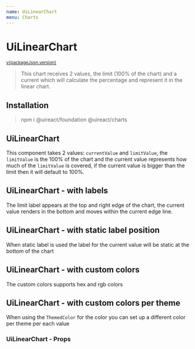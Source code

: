 ```yaml
---
name: UiLinearChart
menu: Charts
---
```





# UiLinearChart

<sup>
  <a href="https://github.com/inavac182/ui-react/blob/main/packages/charts/" target="_blank">
    v{packageJson.version}
  </a>
</sup>

> This chart receives 2 values, the limit (100% of the chart) and a current which will calculate the percentage and represent it in the linear chart.

## Installation

> npm i @uireact/foundation @uireact/charts

## UiLinearChart

This component takes 2 values: `currentValue` and `limitValue`, the `limitValue` is the 100% of the chart and the current value represents how much of the `limitValue` is covered, if the current value is bigger than the limit then it
will default to 100%.

<Playground>
  <UiLinearChart title="Demo" currentValue={15} limitValue={30} />
</Playground>

## UiLinearChart - with labels

The limit label appears at the top and right edge of the chart, the current value renders in the bottom and moves within the current edge line.

<Playground>
  <UiLinearChart title="Demo" currentValue={40} currentLabel="$40" limitValue={100} limitLabel="$100" />
</Playground>

## UiLinearChart - with static label position

When static label is used the label for the current value will be static at the bottom of the chart

<Playground>
  <UiLinearChart
    currentValue={300}
    currentLabelPosition="static"
    currentLabel="300 lb"
    limitValue={1000}
    limitLabel="1000 lbs"
  />
</Playground>

## UiLinearChart - with custom colors

The custom colors supports hex and rgb colors

<Playground>
  <UiLinearChart
    title="Demo with color"
    currentValue={60}
    currentColor="rgb( 28, 225, 127)"
    limitValue={80}
    limitColor="#BE3708"
  />
</Playground>

## UiLinearChart - with custom colors per theme

When using the `ThemedColor` for the color you can set up a different color per theme per each value

<Playground>
  <UiLinearChart
    title="Demo with color"
    currentValue={60}
    currentLabel="60 Mb used"
    currentColor={{ dark: '#19BE08', light: '#6E45EE' }}
    limitValue={80}
    limitLabel="80 mbs available"
    limitColor={{ dark: '#C53CE3', light: '#45EEDF' }}
  />
</Playground>

### UiLinearChart - Props

<Props of={UiLinearChart} />
